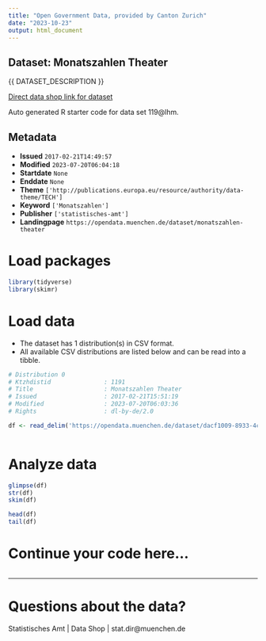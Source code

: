 ```yaml
---
title: "Open Government Data, provided by Canton Zurich"
date: "2023-10-23"
output: html_document
---
```


## Dataset: Monatszahlen Theater

{{ DATASET_DESCRIPTION }}

[Direct data shop link for dataset](https://www.zh.ch/de/politik-staat/opendata.html#/datasets/monatszahlen-theater)

Auto generated R starter code for data set 119@lhm.

## Metadata

- **Issued** `2017-02-21T14:49:57`
- **Modified** `2023-07-20T06:04:18`
- **Startdate** `None`
- **Enddate** `None`
- **Theme** `['http://publications.europa.eu/resource/authority/data-theme/TECH']`
- **Keyword** `['Monatszahlen']`
- **Publisher** `['statistisches-amt']`
- **Landingpage** `https://opendata.muenchen.de/dataset/monatszahlen-theater`


# Load packages

```r

library(tidyverse)
library(skimr)

```

# Load data

-   The dataset has 1 distribution(s) in CSV format.
-   All available CSV distributions are listed below and can be read into a tibble.

```r

# Distribution 0
# Ktzhdistid               : 1191
# Title                    : Monatszahlen Theater
# Issued                   : 2017-02-21T15:51:19
# Modified                 : 2023-07-20T06:03:36
# Rights                   : dl-by-de/2.0

df <- read_delim('https://opendata.muenchen.de/dataset/dacf1009-8933-4cdf-8c9d-40afd54e4ef7/resource/eb734a10-3b0a-4421-ae1d-4226f9409538/download/monatszahlen2307_theater_10_07_23_nosum.csv')



```

# Analyze data

```r

glimpse(df)
str(df)
skim(df)

head(df)
tail(df)

```

# Continue your code here...

```r

```

------------------------------------------------------------------------

# Questions about the data?

Statistisches Amt | Data Shop | stat.dir@muenchen.de
